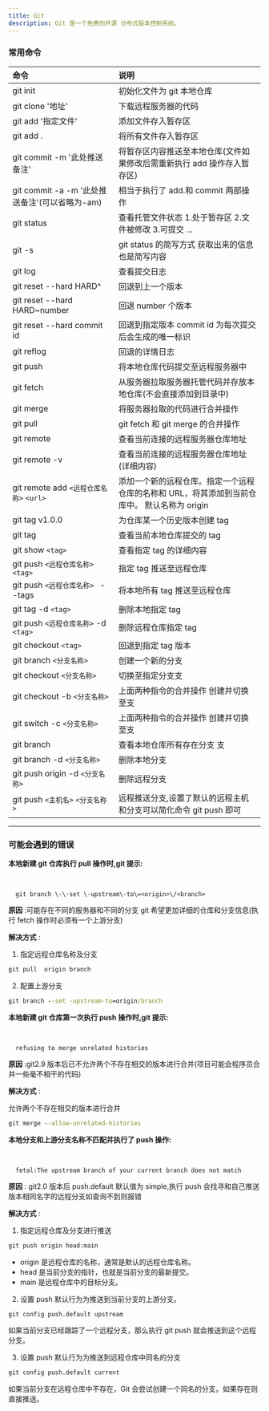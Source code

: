 ---
title: Git
description: Git 是一个免费的开源 分布式版本控制系统。
---

### 常用命令

| 命令                                           | 说明                                                                                         |
| :--------------------------------------------- | :------------------------------------------------------------------------------------------- |
| git init                                       | 初始化文件为 git 本地仓库                                                                    |
| git clone '地址'                               | 下载远程服务器的代码                                                                         |
| git add '指定文件'                             | 添加文件存入暂存区                                                                           |
| git add .                                      | 将所有文件存入暂存区                                                                         |
| git commit -m '此处推送备注'                   | 将暂存区内容推送至本地仓库(文件如果修改后需重新执行 add 操作存入暂存区)                      |
| git commit -a -m '此处推送备注'(可以省略为-am) | 相当于执行了 add.和 commit 两部操作                                                          |
| git status                                     | 查看托管文件状态 1.处于暂存区 2.文件被修改 3.可提交 ...                                      |
| git -s                                         | git status 的简写方式 获取出来的信息也是简写内容                                             |
| git log                                        | 查看提交日志                                                                                 |
| git reset --hard HARD^                         | 回退到上一个版本                                                                             |
| git reset --hard HARD~number                   | 回退 number 个版本                                                                           |
| git reset --hard commit id                     | 回退到指定版本 commit id 为每次提交后会生成的唯一标识                                        |
| git reflog                                     | 回退的详情日志                                                                               |
| git push                                       | 将本地仓库代码提交至远程服务器中                                                             |
| git fetch                                      | 从服务器拉取服务器托管代码并存放本地仓库(不会直接添加到目录中)                               |
| git merge                                      | 将服务器拉取的代码进行合并操作                                                               |
| git pull                                       | git fetch 和 git merge 的合并操作                                                            |
| git remote                                     | 查看当前连接的远程服务器仓库地址                                                             |
| git remote -v                                  | 查看当前连接的远程服务器仓库地址(详细内容)                                                   |
| git remote add `<远程仓库名称>` `<url>`        | 添加一个新的远程仓库。指定一个远程仓库的名称和 URL，将其添加到当前仓库中。 默认名称为 origin |
| git tag v1.0.0                                 | 为仓库某一个历史版本创建 tag                                                                 |
| git tag                                        | 查看当前本地仓库提交的 tag                                                                   |
| git show `<tag>`                               | 查看指定 tag 的详细内容                                                                      |
| git push `<远程仓库名称>` `<tag>`              | 指定 tag 推送至远程仓库                                                                      |
| git push `<远程仓库名称> ` - -tags             | 将本地所有 tag 推送至远程仓库                                                                |
| git tag -d `<tag> `                            | 删除本地指定 tag                                                                             |
| git push `<远程仓库名称>` -d `<tag> `          | 删除远程仓库指定 tag                                                                         |
| git checkout `<tag> `                          | 回退到指定 tag 版本                                                                          |
| git branch `<分支名称>`                        | 创建一个新的分支                                                                             |
| git checkout `<分支名称>`                      | 切换至指定分支支                                                                             |
| git checkout -b `<分支名称>`                   | 上面两种指令的合并操作 创建并切换至支                                                        |
| git switch -c `<分支名称>`                     | 上面两种指令的合并操作 创建并切换至支                                                        |
| git branch                                     | 查看本地仓库所有存在分支 支                                                                  |
| git branch -d `<分支名称>`                     | 删除本地分支                                                                                 |
| git push origin -d `<分支名称>`                | 删除远程分支                                                                                 |
| git push `<主机名>` `<分支名称>`               | 远程推送分支,设置了默认的远程主机和分支可以简化命令 git push 即可                            |

---

### 可能会遇到的错误

**本地新建 git 仓库执行 pull 操作时,git 提示:**

<br />
<code class="code-error">
  <span>git branch \-\-set \-upstream\-to\=&lt;origin&gt;\/&lt;branch&gt;</span>
</code>

**原因** :可能存在不同的服务器和不同的分支 git 希望更加详细的仓库和分支信息(执行 fetch 操作时必须有一个上游分支)

**解决方式** :

1. 指定远程仓库名称及分支

```cmd
git pull  origin branch
```

2. 配置上游分支

```cmd
git branch --set -upstream-to=origin/branch
```

**本地新建 git 仓库第一次执行 push 操作时,git 提示:**

<br />

<code class="code-error">
  <span>refusing to merge unrelated histories</span>
</code>

**原因** :git2.9 版本后已不允许两个不存在相交的版本进行合并(项目可能会程序员合并一些毫不相干的代码)

**解决方式** :

允许两个不存在相交的版本进行合并

```cmd
git merge --allow-unrelated-histories
```

**本地分支和上游分支名称不匹配并执行了 push 操作:**

<br />

<code class="code-error">
  <span>fetal:The upstream branch of your current branch does not match</span>
</code>

**原因** : git2.0 版本后 push.default 默认值为 simple,执行 push 会找寻和自己推送版本相同名字的远程分支如查询不到则报错

**解决方式** :

1. 指定远程仓库及分支进行推送

```cmd
git push origin head:main
```

- origin 是远程仓库的名称，通常是默认的远程仓库名称。
- head 是当前分支的指针，也就是当前分支的最新提交。
- main 是远程仓库中的目标分支。

2. 设置 push 默认行为为推送到当前分支的上游分支。

```cmd
git config push.default upstream
```

如果当前分支已经跟踪了一个远程分支，那么执行 git push 就会推送到这个远程分支。

3. 设置 push 默认行为为推送到远程仓库中同名的分支

```cmd
git config push.default current
```

如果当前分支在远程仓库中不存在，Git 会尝试创建一个同名的分支。如果存在则直接推送。
